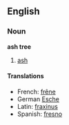 ==English==

===Noun===
{{wikipedia}}
'''ash tree'''

# [[ash#Noun 2|ash]]

====Translations====
{{top}}
*French: [[frêne]]
*German [[Esche]]
*Latin: [[fraxinus]]
*Spanish: [[fresno]]
{{bottom}}